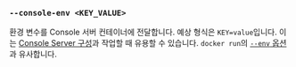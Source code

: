 ### `--console-env <KEY_VALUE>`

환경 변수를 Console 서버 컨테이너에 전달합니다. 예상 형식은 `KEY=value`입니다. 이는 [Console Server 구성][console config]과 작업할 때 유용할 수 있습니다. `docker run`의 [`--env` 옵션][docker run env]과 유사합니다.

[docker run env]: https://docs.docker.com/reference/cli/docker/container/run/#env

[console config]: /ko/docs/reference/console-config/